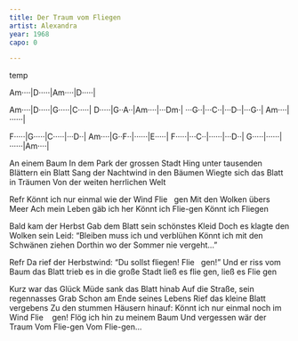 ```yaml
---
title: Der Traum vom Fliegen
artist: Alexandra
year: 1968
capo: 0

---
```

{temp: 8/8}

 <!--Intro-->

:::{.song-grid}
Am····|D·····|Am····|D·····|
:::

<!--Verse-->
:::{.song-grid}
Am····|D·····|G·····|C·····|
D·····|G··A··|Am····|···Dm·|
···G··|···C··|···D··|···G··|
Am····|······|
:::

<!--Chorus-->
:::{.song-grid}
F·····|G·····|C·····|···D··|
Am····|G··F··|······|E·····|
F·····|···C··|······|···D··|
G·····|······|······|Am····|
:::


An einem Baum
In dem Park der grossen Stadt
Hing unter tausenden Blättern ein Blatt
Sang der Nachtwind in den Bäumen
Wiegte sich das Blatt in Träumen
Von der weiten herrlichen Welt

Refr
Könnt ich nur einmal wie der Wind
Flie   gen
Mit den Wolken übers Meer
Ach mein Leben gäb ich her
Könnt ich Flie-gen
Könnt ich Fliegen


Bald kam der Herbst
Gab dem Blatt sein schönstes Kleid
Doch es klagte den Wolken sein Leid:
"Bleiben muss ich und verblühen
Könnt ich mit den Schwänen ziehen
Dorthin wo der Sommer nie vergeht..."

Refr
Da rief der Herbstwind: "Du sollst fliegen! 
Flie   gen!"
Und er riss vom Baum das Blatt
trieb es in die große Stadt
ließ es flie gen, ließ es
Flie gen
 
Kurz war das Glück
Müde sank das Blatt hinab
Auf die Straße, sein regennasses Grab
Schon am Ende seines Lebens
Rief das kleine Blatt vergebens
Zu den stummen Häusern hinauf:
Könnt ich nur einmal noch im Wind
Flie    gen!
Flög ich hin zu meinem Baum
Und vergessen wär der Traum
Vom Flie-gen
Vom Flie-gen...

